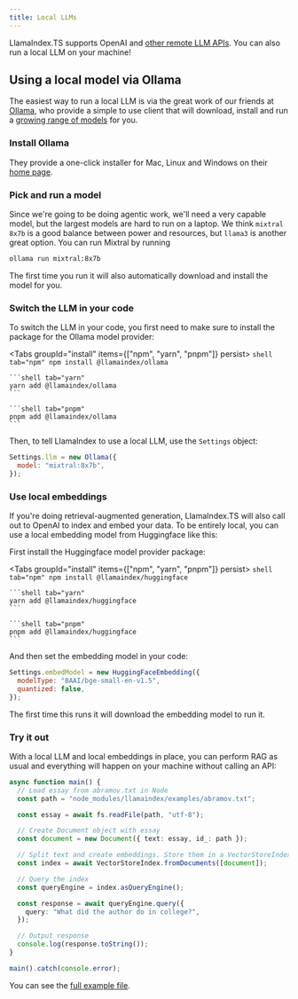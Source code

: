```yaml
---
title: Local LLMs
---
```



LlamaIndex.TS supports OpenAI and [other remote LLM APIs](other_llms). You can also run a local LLM on your machine!

## Using a local model via Ollama

The easiest way to run a local LLM is via the great work of our friends at [Ollama](https://ollama.com/), who provide a simple to use client that will download, install and run a [growing range of models](https://ollama.com/library) for you.

### Install Ollama

They provide a one-click installer for Mac, Linux and Windows on their [home page](https://ollama.com/).

### Pick and run a model

Since we're going to be doing agentic work, we'll need a very capable model, but the largest models are hard to run on a laptop. We think `mixtral 8x7b` is a good balance between power and resources, but `llama3` is another great option. You can run Mixtral by running

```bash
ollama run mixtral:8x7b
```

The first time you run it will also automatically download and install the model for you.

### Switch the LLM in your code

To switch the LLM in your code, you first need to make sure to install the package for the Ollama model provider:

<Tabs groupId="install" items={["npm", "yarn", "pnpm"]} persist>
	```shell tab="npm"
	npm install @llamaindex/ollama
	```

	```shell tab="yarn"
	yarn add @llamaindex/ollama
	```

	```shell tab="pnpm"
	pnpm add @llamaindex/ollama
	```
</Tabs>

Then, to tell LlamaIndex to use a local LLM, use the `Settings` object:

```javascript
Settings.llm = new Ollama({
  model: "mixtral:8x7b",
});
```

### Use local embeddings

If you're doing retrieval-augmented generation, LlamaIndex.TS will also call out to OpenAI to index and embed your data. To be entirely local, you can use a local embedding model from Huggingface like this:

First install the Huggingface model provider package: 

<Tabs groupId="install" items={["npm", "yarn", "pnpm"]} persist>
	```shell tab="npm"
	npm install @llamaindex/huggingface
	```

	```shell tab="yarn"
	yarn add @llamaindex/huggingface
	```

	```shell tab="pnpm"
	pnpm add @llamaindex/huggingface
	```
</Tabs>

And then set the embedding model in your code:

```javascript
Settings.embedModel = new HuggingFaceEmbedding({
  modelType: "BAAI/bge-small-en-v1.5",
  quantized: false,
});
```

The first time this runs it will download the embedding model to run it.

### Try it out

With a local LLM and local embeddings in place, you can perform RAG as usual and everything will happen on your machine without calling an API:

```typescript
async function main() {
  // Load essay from abramov.txt in Node
  const path = "node_modules/llamaindex/examples/abramov.txt";

  const essay = await fs.readFile(path, "utf-8");

  // Create Document object with essay
  const document = new Document({ text: essay, id_: path });

  // Split text and create embeddings. Store them in a VectorStoreIndex
  const index = await VectorStoreIndex.fromDocuments([document]);

  // Query the index
  const queryEngine = index.asQueryEngine();

  const response = await queryEngine.query({
    query: "What did the author do in college?",
  });

  // Output response
  console.log(response.toString());
}

main().catch(console.error);
```

You can see the [full example file](https://github.com/run-llama/LlamaIndexTS/blob/main/examples/vectorIndexLocal.ts).
